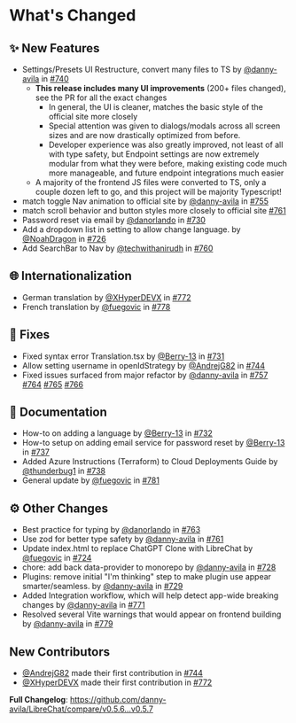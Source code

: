 # What's Changed

## ✨ New Features

- Settings/Presets UI Restructure, convert many files to TS by [@danny-avila](https://github.com/danny-avila) in [#740](https://github.com/danny-avila/LibreChat/pull/740)
  - **This release includes many UI improvements** (200+ files changed), see the PR for all the exact changes
    - In general, the UI is cleaner, matches the basic style of the official site more closely
    - Special attention was given to dialogs/modals across all screen sizes and are now drastically optimized from before.
    - Developer experience was also greatly improved, not least of all with type safety, but Endpoint settings are now extremely modular from what they were before, making existing code much more manageable, and future endpoint integrations much easier
  - A majority of the frontend JS files were converted to TS, only a couple dozen left to go, and this project will be majority Typescript!
- match toggle Nav animation to official site by [@danny-avila](https://github.com/danny-avila) in [#755](https://github.com/danny-avila/LibreChat/pull/755)
- match scroll behavior and button styles more closely to official site [#761](https://github.com/danny-avila/LibreChat/pull/761)
- Password reset via email by [@danorlando](https://github.com/danorlando) in [#730](https://github.com/danny-avila/LibreChat/pull/730)
- Add a dropdown list in setting to allow change language. by [@NoahDragon](https://github.com/NoahDragon) in [#726](https://github.com/danny-avila/LibreChat/pull/726)
- Add SearchBar to Nav by [@techwithanirudh](https://github.com/techwithanirudh) in [#760](https://github.com/danny-avila/LibreChat/pull/760)

## 🌐 Internationalization

- German translation by [@XHyperDEVX](https://github.com/XHyperDEVX) in [#772](https://github.com/danny-avila/LibreChat/pull/772)
- French translation by [@fuegovic](https://github.com/fuegovic) in [#778](https://github.com/danny-avila/LibreChat/pull/778)

## 🔧 Fixes

- Fixed syntax error Translation.tsx by [@Berry-13](https://github.com/Berry-13) in [#731](https://github.com/danny-avila/LibreChat/pull/731)
- Allow setting username in openIdStrategy by [@AndrejG82](https://github.com/AndrejG82) in [#744](https://github.com/danny-avila/LibreChat/pull/744)
- Fixed issues surfaced from major refactor by [@danny-avila](https://github.com/danny-avila) in [#757](https://github.com/danny-avila/LibreChat/pull/757) [#764](https://github.com/danny-avila/LibreChat/pull/764) [#765](https://github.com/danny-avila/LibreChat/pull/765) [#766](https://github.com/danny-avila/LibreChat/pull/766)

## 📝 Documentation

- How-to on adding a language by [@Berry-13](https://github.com/Berry-13) in [#732](https://github.com/danny-avila/LibreChat/pull/732)
- How-to setup on adding email service for password reset by [@Berry-13](https://github.com/Berry-13) in [#737](https://github.com/danny-avila/LibreChat/pull/737)
- Added Azure Instructions (Terraform) to Cloud Deployments Guide by [@thunderbug1](https://github.com/thunderbug1) in [#738](https://github.com/danny-avila/LibreChat/pull/738)
- General update by [@fuegovic](https://github.com/fuegovic) in [#781](https://github.com/danny-avila/LibreChat/pull/781)

## ⚙️ Other Changes

- Best practice for typing by [@danorlando](https://github.com/danorlando) in [#763](https://github.com/danny-avila/LibreChat/pull/763)
- Use zod for better type safety by [@danny-avila](https://github.com/danny-avila) in [#761](https://github.com/danny-avila/LibreChat/pull/761)
- Update index.html to replace ChatGPT Clone with LibreChat by [@fuegovic](https://github.com/fuegovic) in [#724](https://github.com/danny-avila/LibreChat/pull/724)
- chore: add back data-provider to monorepo by [@danny-avila](https://github.com/danny-avila) in [#728](https://github.com/danny-avila/LibreChat/pull/728)
- Plugins: remove initial "I'm thinking" step to make plugin use appear smarter/seamless. by [@danny-avila](https://github.com/danny-avila) in [#729](https://github.com/danny-avila/LibreChat/pull/729)
- Added Integration workflow, which will help detect app-wide breaking changes by [@danny-avila](https://github.com/danny-avila) in [#771](https://github.com/danny-avila/LibreChat/pull/771)
- Resolved several Vite warnings that would appear on frontend building by [@danny-avila](https://github.com/danny-avila) in [#779](https://github.com/danny-avila/LibreChat/pull/779)

## New Contributors

- [@AndrejG82](https://github.com/AndrejG82) made their first contribution in [#744](https://github.com/danny-avila/LibreChat/pull/744)
- [@XHyperDEVX](https://github.com/XHyperDEVX) made their first contribution in [#772](https://github.com/danny-avila/LibreChat/pull/772)

**Full Changelog**: https://github.com/danny-avila/LibreChat/compare/v0.5.6...v0.5.7
